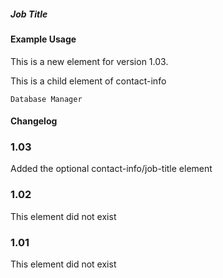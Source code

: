 ===== Job Title ===== 
{{for revision 1.03}}
{{for release 1.03}}

==== Example Usage ====

This is a new element for version 1.03.

This is a child element of contact-info

<code xml>
<job-title>Database Manager</job-title>
</code>

==== Changelog ====
===1.03===
Added the optional contact-info/job-title element
===1.02===
This element did not exist
===1.01===
This element did not exist